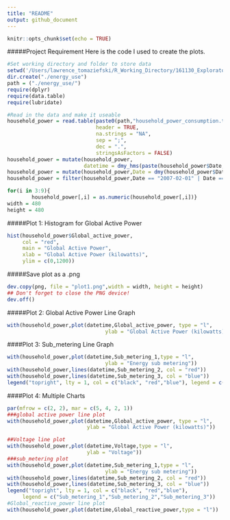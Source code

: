 ```yaml
---
title: "README"
output: github_document
---
```


```r
knitr::opts_chunk$set(echo = TRUE)
```
#####Project Requirement
Here is the code I used to create the plots. 
```r
#Set working directory and folder to store data
setwd('/Users/lawrence_tomaziefski/R_Working_Directory/161130_Exploratory_Data_Analysis')
dir.create("./energy_use")
path = ("./energy_use/")
require(dplyr)
require(data.table)
require(lubridate)

#Read in the data and make it useable
household_power = read.table(paste0(path,"household_power_consumption.txt"),
                             header = TRUE, 
                             na.strings = "NA", 
                             sep = ";",
                             dec = ".",
                             stringsAsFactors = FALSE)
household_power = mutate(household_power,
                         datetime = dmy_hms(paste(household_power$Date,household_power$Time)))
household_power = mutate(household_power,Date = dmy(household_power$Date))
household_power = filter(household_power,Date == "2007-02-01" | Date == "2007-02-02")

for(i in 3:9){
        household_power[,i] = as.numeric(household_power[,i])}
width = 480
height = 480
```

#####Plot 1: Histogram for Global Active Power
```r
hist(household_power$Global_active_power,
     col = "red", 
     main = "Global Active Power",
     xlab = "Global Active Power (kilowatts)",
     ylim = c(0,1200))
```
#####Save plot as a .png
```r
dev.copy(png, file = "plot1.png",width = width, height = height)
## Don't forget to close the PNG device!
dev.off()
```
#####Plot 2: Global Active Power Line Graph
```r
with(household_power,plot(datetime,Global_active_power, type = "l",
                                ylab = "Global Active Power (kilowatts)"))
```
####Plot 3: Sub_metering Line Graph
```r
with(household_power,plot(datetime,Sub_metering_1,type = "l",
                                ylab = "Energy sub metering"))
with(household_power,lines(datetime,Sub_metering_2, col = "red"))
with(household_power,lines(datetime,Sub_metering_3, col = "blue"))
legend("topright", lty = 1, col = c("black", "red","blue"), legend = c("Sub_metering_1","Sub_metering_2","Sub_metering_3"))
```
####Plot 4: Multiple Charts
```r
par(mfrow = c(2, 2), mar = c(5, 4, 2, 1))
###global active power line plot
with(household_power,plot(datetime,Global_active_power, type = "l",
                          ylab = "Global Active Power (kilowatts)"))

##Voltage line plot
with(household_power,plot(datetime,Voltage,type = "l",
                          ylab = "Voltage"))
###sub_metering plot
with(household_power,plot(datetime,Sub_metering_1,type = "l",
                                ylab = "Energy sub metering"))
with(household_power,lines(datetime,Sub_metering_2, col = "red"))
with(household_power,lines(datetime,Sub_metering_3, col = "blue"))
legend("topright", lty = 1, col = c("black", "red","blue"), 
     legend = c("Sub_metering_1","Sub_metering_2","Sub_metering_3"))
#Global_reactive_power line plot
with(household_power,plot(datetime,Global_reactive_power,type = "l"))
```
